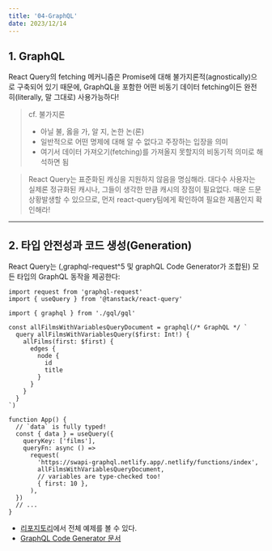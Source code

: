 ```yaml
---
title: '04-GraphQL'
date: 2023/12/14
---
```


## 1. GraphQL

React Query의 fetching 메커니즘은 Promise에 대해 불가지론적(agnostically)으로 구축되어 있기 때문에,
GraphQL을 포함한 어떤 비동기 데이터 fetching이든 완전히(literally, 말 그대로) 사용가능하다!

> cf. 불가지론
>
> - 아닐 불, 옳을 가, 알 지, 논한 논(론)
> - 일반적으로 어떤 명제에 대해 알 수 없다고 주장하는 입장을 의미
> - 여기서 데이터 가져오기(fetching)를 가져올지 못할지의 비동기적 의미로 해석하면 됨

> React Query는 표준화된 캐싱을 지원하지 않음을 명심해라.
> 대다수 사용자는 실제론 정규화된 캐시나, 그들이 생각한 만큼 캐시의 장점이 필요없다.
> 매운 드문 상황발생할 수 있으므로, 먼저 react-query팀에게 확인하여 필요한 제품인지 확인해라!

---

## 2. 타입 안전성과 코드 생성(Generation)

React Query는 (,graphql-request^5 및 graphQL Code Generator가 조합된) 모든 타입의 GraphQL 동작을 제공한다:

```tsx
import request from 'graphql-request'
import { useQuery } from '@tanstack/react-query'

import { graphql } from './gql/gql'

const allFilmsWithVariablesQueryDocument = graphql(/* GraphQL */ `
  query allFilmsWithVariablesQuery($first: Int!) {
    allFilms(first: $first) {
      edges {
        node {
          id
          title
        }
      }
    }
  }
`)

function App() {
  // `data` is fully typed!
  const { data } = useQuery({
    queryKey: ['films'],
    queryFn: async () =>
      request(
        'https://swapi-graphql.netlify.app/.netlify/functions/index',
        allFilmsWithVariablesQueryDocument,
        // variables are type-checked too!
        { first: 10 },
      ),
  })
  // ...
}
```

- [리포지토리](https://github.com/dotansimha/graphql-code-generator/tree/7c25c4eeb77f88677fd79da557b7b5326e3f3950/examples/front-end/react/tanstack-react-query)에서 전체 예제를 볼 수 있다.
- [GraphQL Code Generator 문서](https://the-guild.dev/graphql/codegen/docs/guides/react-vue)
